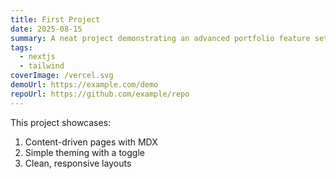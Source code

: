 ```yaml
---
title: First Project
date: 2025-08-15
summary: A neat project demonstrating an advanced portfolio feature set.
tags:
  - nextjs
  - tailwind
coverImage: /vercel.svg
demoUrl: https://example.com/demo
repoUrl: https://github.com/example/repo
---
```


This project showcases:

1. Content-driven pages with MDX
2. Simple theming with a toggle
3. Clean, responsive layouts

